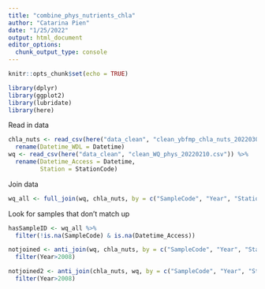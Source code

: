 ```yaml
---
title: "combine_phys_nutrients_chla"
author: "Catarina Pien"
date: "1/25/2022"
output: html_document
editor_options: 
  chunk_output_type: console
---
```


```r
knitr::opts_chunk$set(echo = TRUE)
```

```r
library(dplyr)
library(ggplot2)
library(lubridate)
library(here)
```

Read in data
```r
chla_nuts <- read_csv(here("data_clean", "clean_ybfmp_chla_nuts_20220301.csv")) %>%
  rename(Datetime_WDL = Datetime)
wq <- read_csv(here("data_clean", "clean_WQ_phys_20220210.csv")) %>%
  rename(Datetime_Access = Datetime,
         Station = StationCode)
```

Join data
```r
wq_all <- full_join(wq, chla_nuts, by = c("SampleCode", "Year", "Station", "Month"))
```

Look for samples that don't match up
```r
hasSampleID <- wq_all %>%
  filter(!is.na(SampleCode) & is.na(Datetime_Access))

notjoined <- anti_join(wq, chla_nuts, by = c("SampleCode", "Year", "Station", "Month")) %>%
  filter(Year>2008)

notjoined2 <- anti_join(chla_nuts, wq, by = c("SampleCode", "Year", "Station", "Month")) %>%
  filter(Year>2008)
```


